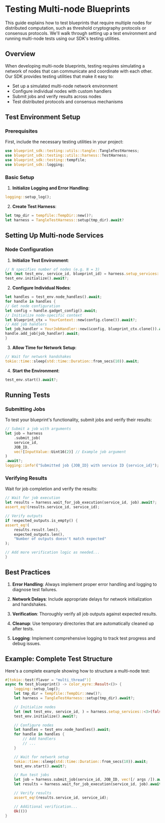 # Testing Multi-node Blueprints

This guide explains how to test blueprints that require multiple nodes for distributed computation, such as threshold cryptography protocols or consensus protocols. We'll walk through setting up a test environment and running multi-node tests using our SDK's testing utilities.

## Overview

When developing multi-node blueprints, testing requires simulating a network of nodes that can communicate and coordinate with each other. Our SDK provides testing utilities that make it easy to:

- Set up a simulated multi-node network environment
- Configure individual nodes with custom handlers
- Submit jobs and verify results across nodes
- Test distributed protocols and consensus mechanisms

## Test Environment Setup

### Prerequisites

First, include the necessary testing utilities in your project:

```rust
use blueprint_sdk::testing::utils::tangle::TangleTestHarness;
use blueprint_sdk::testing::utils::harness::TestHarness;
use blueprint_sdk::testing::tempfile;
use blueprint_sdk::logging;
```

### Basic Setup

1. **Initialize Logging and Error Handling**:

```rust
logging::setup_log();
```

2. **Create Test Harness**:

```rust
let tmp_dir = tempfile::TempDir::new()?;
let harness = TangleTestHarness::setup(tmp_dir).await?
```

## Setting Up Multi-node Services

### Node Configuration

1. **Initialize Test Environment**:

```rust
// N specifies number of nodes (e.g. N = 3)
let (mut test_env, service_id, blueprint_id) = harness.setup_services::<N>(false).await?;
test_env.initialize().await?;
```

2. **Configure Individual Nodes**:

```rust
let handles = test_env.node_handles().await;
for handle in handles {
// Get node configuration
let config = handle.gadget_config().await;
// Initialize node-specific context
let blueprint_ctx = YourContext::new(config.clone()).await?;
// Add job handlers
let job_handler = YourJobHandler::new(&config, blueprint_ctx.clone()).await?;
handle.add_job(job_handler).await;
}
```

3. **Allow Time for Network Setup**:

```rust
// Wait for network handshakes
tokio::time::sleep(std::time::Duration::from_secs(10)).await;
```

4. **Start the Environment**:

```rust
test_env.start().await?;
```

## Running Tests

### Submitting Jobs

To test your blueprint's functionality, submit jobs and verify their results:

```rust
// Submit a job with arguments
let job = harness
    .submit_job(
    service_id,
    JOB_ID,
    vec![InputValue::Uint16(2)] // Example job argument
)
.await?;
logging::info!("Submitted job {JOB_ID} with service ID {service_id}");
```

### Verifying Results

Wait for job completion and verify the results:

```rust
// Wait for job execution
let results = harness.wait_for_job_execution(service_id, job).await?;
assert_eq!(results.service_id, service_id);

// Verify outputs
if !expected_outputs.is_empty() {
assert_eq!(
    results.result.len(),
    expected_outputs.len(),
    "Number of outputs doesn't match expected"
);

// Add more verification logic as needed...
}
```

## Best Practices

1. **Error Handling**: Always implement proper error handling and logging to diagnose test failures.

2. **Network Delays**: Include appropriate delays for network initialization and handshakes.

3. **Verification**: Thoroughly verify all job outputs against expected results.

4. **Cleanup**: Use temporary directories that are automatically cleaned up after tests.

5. **Logging**: Implement comprehensive logging to track test progress and debug issues.

## Example: Complete Test Structure

Here's a complete example showing how to structure a multi-node test:

```rust
#[tokio::test(flavor = "multi_thread")]
async fn test_blueprint() -> color_eyre::Result<()> {
    logging::setup_log();
    let tmp_dir = tempfile::TempDir::new()?;
    let harness = TangleTestHarness::setup(tmp_dir).await?;

    // Initialize nodes
    let (mut test_env, service_id, ) = harness.setup_services::<3>(false).await?;
    test_env.initialize().await?;

    // Configure nodes
    let handles = test_env.node_handles().await;
    for handle in handles {
        // Add handlers
        // ...
    }

    // Wait for network setup
    tokio::time::sleep(std::time::Duration::from_secs(10)).await;
    test_env.start().await?;

    // Run test jobs
    let job = harness.submit_job(service_id, JOB_ID, vec![/ args /]).await?;
    let results = harness.wait_for_job_execution(service_id, job).await?;

    // Verify results
    assert_eq!(results.service_id, service_id);

    // Additional verification...
    Ok(())
}
```
